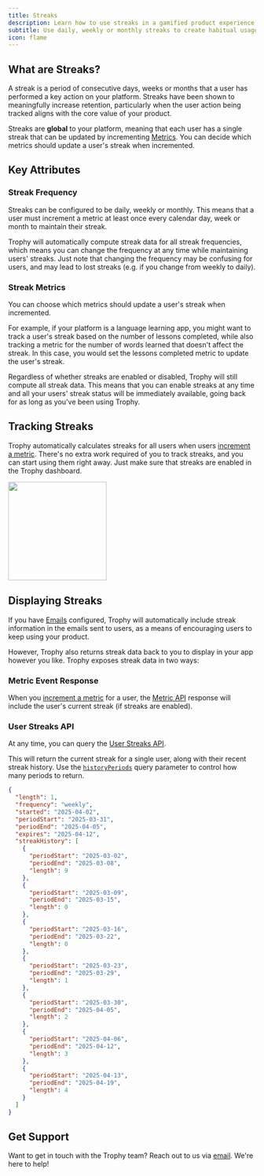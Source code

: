```yaml
---
title: Streaks
description: Learn how to use streaks in a gamified product experience with Trophy.
subtitle: Use daily, weekly or monthly streaks to create habitual usage patterns.
icon: flame
---
```



## What are Streaks?

A streak is a period of consecutive days, weeks or months that a user has performed a key action on your platform. Streaks have been shown to meaningfully increase retention, particularly when the user action being tracked aligns with the core value of your product.

Streaks are **global** to your platform, meaning that each user has a single streak that can be updated by incrementing [Metrics](/platform/metrics). You can decide which metrics should update a user's streak when incremented.

## Key Attributes

### Streak Frequency

Streaks can be configured to be daily, weekly or monthly. This means that a user must increment a metric at least once every calendar day, week or month to maintain their streak.

Trophy will automatically compute streak data for all streak frequencies, which means you can change the frequency at any time while maintaining users' streaks. Just note that changing the frequency may be confusing for users, and may lead to lost streaks (e.g. if you change from weekly to daily).

### Streak Metrics

You can choose which metrics should update a user's streak when incremented.

For example, if your platform is a language learning app, you might want to track a user's streak based on the number of lessons completed, while also tracking a metric for the number of words learned that doesn't affect the streak. In this case, you would set the lessons completed metric to update the user's streak.

<Callout intent="info">
  Regardless of whether streaks are enabled or disabled, Trophy will still
  compute all streak data. This means that you can enable streaks at any time
  and all your users' streak status will be immediately available, going back
  for as long as you've been using Trophy.
</Callout>

## Tracking Streaks

Trophy automatically calculates streaks for all users when users
[increment a metric](/platform/events#tracking-metric-events). There's no extra work required of you to track streaks, and you can start using them right away. Just make sure that streaks are enabled in the Trophy dashboard.

<Frame>
  <img height="200" noZoom src="../assets/quick-start/streak_configure.jpg" />
</Frame>

## Displaying Streaks

If you have [Emails](/platform/emails) configured, Trophy will automatically include streak information in the emails sent to users, as a means of encouraging users to keep using your product.

However, Trophy also returns streak data back to you to display in your app however you like. Trophy exposes streak data in two ways:

### Metric Event Response

When you [increment a metric](/platform/events#tracking-metric-events) for a user, the [Metric API](/api-reference/endpoints/metrics/send-a-metric-change-event) response will include the user's current
streak (if streaks are enabled).

<MetricChangeResponseBlock />

### User Streaks API

At any time, you can query the [User Streaks API](/api-reference/endpoints/users/get-a-users-streak).

This will return the current streak for a single user, along with their recent streak history. Use the [`historyPeriods`](/api-reference/endpoints/users/get-a-users-streak#parameter-history-periods) query parameter to control how many periods to return.

```json Response [expandable]
{
  "length": 1,
  "frequency": "weekly",
  "started": "2025-04-02",
  "periodStart": "2025-03-31",
  "periodEnd": "2025-04-05",
  "expires": "2025-04-12",
  "streakHistory": [
    {
      "periodStart": "2025-03-02",
      "periodEnd": "2025-03-08",
      "length": 9
    },
    {
      "periodStart": "2025-03-09",
      "periodEnd": "2025-03-15",
      "length": 0
    },
    {
      "periodStart": "2025-03-16",
      "periodEnd": "2025-03-22",
      "length": 0
    },
    {
      "periodStart": "2025-03-23",
      "periodEnd": "2025-03-29",
      "length": 1
    },
    {
      "periodStart": "2025-03-30",
      "periodEnd": "2025-04-05",
      "length": 2
    },
    {
      "periodStart": "2025-04-06",
      "periodEnd": "2025-04-12",
      "length": 3
    },
    {
      "periodStart": "2025-04-13",
      "periodEnd": "2025-04-19",
      "length": 4
    }
  ]
}
```

## Get Support

Want to get in touch with the Trophy team? Reach out to us via [email](mailto:support@trophy.so). We're here to help!
